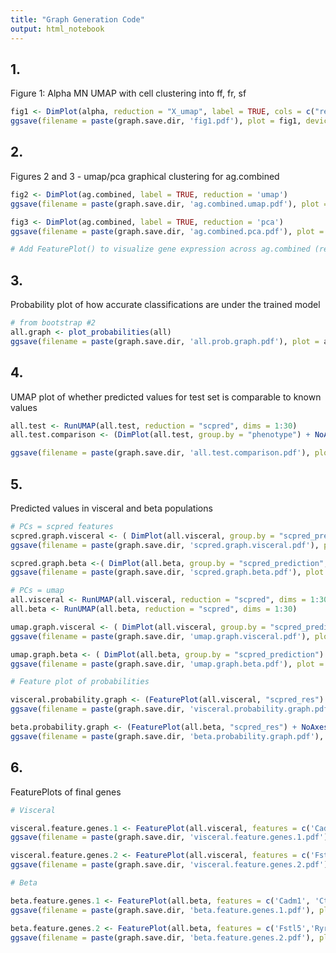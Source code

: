 ```yaml
---
title: "Graph Generation Code"
output: html_notebook
---
```


## 1.
Figure 1: Alpha MN UMAP with cell clustering into ff, fr, sf

```r

fig1 <- DimPlot(alpha, reduction = "X_umap", label = TRUE, cols = c("red", "blue", "grey")) + NoAxes()
ggsave(filename = paste(graph.save.dir, 'fig1.pdf'), plot = fig1, device = 'pdf')
```

## 2.
Figures 2 and 3 - umap/pca graphical clustering for ag.combined

```r
fig2 <- DimPlot(ag.combined, label = TRUE, reduction = 'umap')
ggsave(filename = paste(graph.save.dir, 'ag.combined.umap.pdf'), plot = fig2, device = 'pdf')

fig3 <- DimPlot(ag.combined, label = TRUE, reduction = 'pca')
ggsave(filename = paste(graph.save.dir, 'ag.combined.pca.pdf'), plot = fig3, device = 'pdf')

# Add FeaturePlot() to visualize gene expression across ag.combined (reduction = umap)
```

## 3.
Probability plot of how accurate classifications are under the trained model

```r
# from bootstrap #2
all.graph <- plot_probabilities(all)
ggsave(filename = paste(graph.save.dir, 'all.prob.graph.pdf'), plot = all.graph, device = 'pdf')
```

## 4.
UMAP plot of whether predicted values for test set is comparable to known values

```r
all.test <- RunUMAP(all.test, reduction = "scpred", dims = 1:30)
all.test.comparison <- (DimPlot(all.test, group.by = "phenotype") + NoAxes() + ggtitle("Actual")) + (DimPlot(all.test, group.by = "scpred_prediction") + NoAxes() + ggtitle("Predicted"))

ggsave(filename = paste(graph.save.dir, 'all.test.comparison.pdf'), plot = all.test.comparison, device = 'pdf')
```

## 5.
Predicted values in visceral and beta populations

```r
# PCs = scpred features
scpred.graph.visceral <- ( DimPlot(all.visceral, group.by = "scpred_prediction", reduction = "scpred") + ggtitle("Visceral") + NoAxes() )
ggsave(filename = paste(graph.save.dir, 'scpred.graph.visceral.pdf'), plot = scpred.graph.visceral, device = 'pdf')

scpred.graph.beta <-( DimPlot(all.beta, group.by = "scpred_prediction", reduction = "scpred") + ggtitle("Beta") + NoAxes() )
ggsave(filename = paste(graph.save.dir, 'scpred.graph.beta.pdf'), plot = scpred.graph.beta, device = 'pdf')

# PCs = umap
all.visceral <- RunUMAP(all.visceral, reduction = "scpred", dims = 1:30)
all.beta <- RunUMAP(all.beta, reduction = "scpred", dims = 1:30)

umap.graph.visceral <- ( DimPlot(all.visceral, group.by = "scpred_prediction") + ggtitle("Visceral") + NoAxes() )
ggsave(filename = paste(graph.save.dir, 'umap.graph.visceral.pdf'), plot = umap.graph.visceral, device = 'pdf')

umap.graph.beta <- ( DimPlot(all.beta, group.by = "scpred_prediction") + ggtitle("Beta") + NoAxes() )
ggsave(filename = paste(graph.save.dir, 'umap.graph.beta.pdf'), plot = umap.graph.beta, device = 'pdf')

# Feature plot of probabilities

visceral.probability.graph <- (FeaturePlot(all.visceral, "scpred_res") + NoAxes() + ggtitle("Resistant")) + (FeaturePlot(all.visceral, "scpred_vuln") + NoAxes() + ggtitle("Vulnerable"))
ggsave(filename = paste(graph.save.dir, 'visceral.probability.graph.pdf'), plot = visceral.probability.graph, device = 'pdf')

beta.probability.graph <- (FeaturePlot(all.beta, "scpred_res") + NoAxes() + ggtitle("Resistant")) + (FeaturePlot(all.beta, "scpred_vuln") + NoAxes() + ggtitle("Vulnerable"))
ggsave(filename = paste(graph.save.dir, 'beta.probability.graph.pdf'), plot = beta.probability.graph, device = 'pdf')
```

## 6.
FeaturePlots of final genes

```r
# Visceral

visceral.feature.genes.1 <- FeaturePlot(all.visceral, features = c('Cadm1', 'Ctnna3','Rxfp1', 'Pcdh15','Pard3b','Cdh6'), reduction = "X_umap")
ggsave(filename = paste(graph.save.dir, 'visceral.feature.genes.1.pdf'), plot = visceral.feature.genes.1, device = 'pdf')

visceral.feature.genes.2 <- FeaturePlot(all.visceral, features = c('Fstl5','Ryr3','Gabrg3','Sst','Plppr1','Grm8'), reduction = "X_umap")
ggsave(filename = paste(graph.save.dir, 'visceral.feature.genes.2.pdf'), plot = visceral.feature.genes.2, device = 'pdf')

# Beta

beta.feature.genes.1 <- FeaturePlot(all.beta, features = c('Cadm1', 'Ctnna3','Rxfp1', 'Pcdh15','Pard3b','Cdh6'), reduction = "X_umap")
ggsave(filename = paste(graph.save.dir, 'beta.feature.genes.1.pdf'), plot = beta.feature.genes.1, device = 'pdf')

beta.feature.genes.2 <- FeaturePlot(all.beta, features = c('Fstl5','Ryr3','Gabrg3','Sst','Plppr1','Grm8'), reduction = "X_umap")
ggsave(filename = paste(graph.save.dir, 'beta.feature.genes.2.pdf'), plot = beta.feature.genes.2, device = 'pdf')
```



